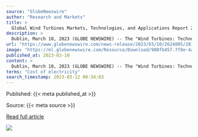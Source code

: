 ```yaml
---
source: "GlobeNewswire"
author: "Research and Markets"
title: >
  Global Wind Turbines Markets, Technologies, and Applications Report 2023: The Paris Agreement and Ambitious Government Targets Regarding Net-zero Bodes well for the Sector
description: >
  Dublin, March 10, 2023 (GLOBE NEWSWIRE) -- The "Wind Turbines: Technologies, Applications and Global Markets" report has been added to ResearchAndMarkets.com's offering.
url: "https://www.globenewswire.com/news-release/2023/03/10/2624805/28124/en/Global-Wind-Turbines-Markets-Technologies-and-Applications-Report-2023-The-Paris-Agreement-and-Ambitious-Government-Targets-Regarding-Net-zero-Bodes-well-for-the-Sector.html"
image: "https://ml.globenewswire.com/Resource/Download/908fb457-7f8e-4a08-9081-5565e3dfb3d7"
published_at: 2023-03-10
content: >
  Dublin, March 10, 2023 (GLOBE NEWSWIRE) -- The "Wind Turbines: Technologies, Applications and Global Markets" report has been added to ResearchAndMarkets.com's offering.  In this report 2021 is used … [+10463 chars]
terms: "Cost of electricity"
search_timestamp: 2023-03-12 00:34:03
---
```



Published: {{< meta published_at >}}


Source: {{< meta source >}}


[Read full article]({{< meta url >}}){target='_blank'}



![](`r rmarkdown::metadata$image[1]`)
